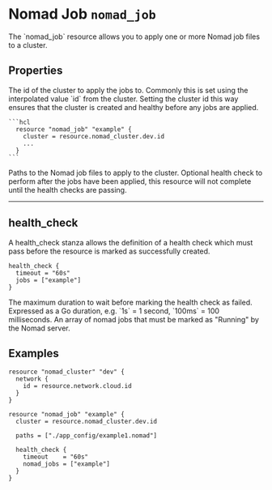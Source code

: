 
# Nomad Job `nomad_job`

<Intro>
The `nomad_job` resource allows you to apply one or more Nomad job files to
a cluster.
</Intro>

## Properties

<Properties>
  <Property name="cluster" type="string" required="true" value="">
    The id of the cluster to apply the jobs to. Commonly this is set using
    the interpolated value `id` from the cluster. Setting the cluster id this
    way ensures that the cluster is created and healthy before any jobs are 
    applied.

    ```hcl
      resource "nomad_job" "example" {
        cluster = resource.nomad_cluster.dev.id
        ...
      }
    ```
  </Property>
  <Property name="pahts" type="[]string" required="true" value="">
    Paths to the Nomad job files to apply to the cluster.
  </Property>
  <Property name="paths" type="#health_check" required="false" value="">
    Optional health check to perform after the jobs have been applied, this resource
    will not complete until the health checks are passing.
  </Property>
</Properties>

---

## health_check

A health_check stanza allows the definition of a health check which must pass before the resource is marked as successfully created.

```hcl
health_check {
  timeout = "60s"
  jobs = ["example"]
}
```

<Properties>
  <Property name="timeout" type="duration" required="true" value="">
    The maximum duration to wait before marking the health check as failed. 
    Expressed as a Go duration, e.g. `1s` = 1 second, `100ms` = 100 milliseconds.
  </Property>

  <Property name="jobs" type="[]string" required="true" value="">
    An array of nomad jobs that must be marked as "Running" by the Nomad
    server.
  </Property>
</Properties>


<MetaProperties/>

## Examples

```hcl
resource "nomad_cluster" "dev" {
  network {
    id = resource.network.cloud.id
  }
}

resource "nomad_job" "example" {
  cluster = resource.nomad_cluster.dev.id

  paths = ["./app_config/example1.nomad"]

  health_check {
    timeout    = "60s"
    nomad_jobs = ["example"]
  }
}

```